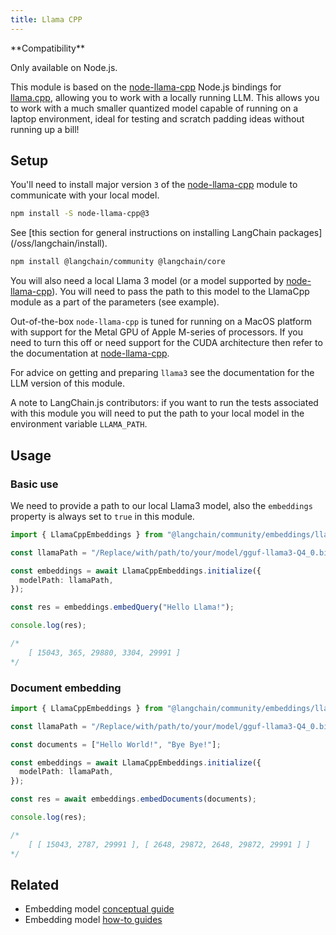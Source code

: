 ```yaml
---
title: Llama CPP
---
```


<Tip>
**Compatibility**

Only available on Node.js.
</Tip>

This module is based on the [node-llama-cpp](https://github.com/withcatai/node-llama-cpp) Node.js bindings for [llama.cpp](https://github.com/ggerganov/llama.cpp), allowing you to work with a locally running LLM. This allows you to work with a much smaller quantized model capable of running on a laptop environment, ideal for testing and scratch padding ideas without running up a bill!

## Setup

You'll need to install major version `3` of the [node-llama-cpp](https://github.com/withcatai/node-llama-cpp) module to communicate with your local model.

```bash npm
npm install -S node-llama-cpp@3
```
<Tip>
See [this section for general instructions on installing LangChain packages](/oss/langchain/install).
</Tip>

```bash npm
npm install @langchain/community @langchain/core
```

You will also need a local Llama 3 model (or a model supported by [node-llama-cpp](https://github.com/withcatai/node-llama-cpp)). You will need to pass the path to this model to the LlamaCpp module as a part of the parameters (see example).

Out-of-the-box `node-llama-cpp` is tuned for running on a MacOS platform with support for the Metal GPU of Apple M-series of processors. If you need to turn this off or need support for the CUDA architecture then refer to the documentation at [node-llama-cpp](https://withcatai.github.io/node-llama-cpp/).

For advice on getting and preparing `llama3` see the documentation for the LLM version of this module.

A note to LangChain.js contributors: if you want to run the tests associated with this module you will need to put the path to your local model in the environment variable `LLAMA_PATH`.

## Usage

### Basic use

We need to provide a path to our local Llama3 model, also the `embeddings` property is always set to `true` in this module.

```typescript
import { LlamaCppEmbeddings } from "@langchain/community/embeddings/llama_cpp";

const llamaPath = "/Replace/with/path/to/your/model/gguf-llama3-Q4_0.bin";

const embeddings = await LlamaCppEmbeddings.initialize({
  modelPath: llamaPath,
});

const res = embeddings.embedQuery("Hello Llama!");

console.log(res);

/*
	[ 15043, 365, 29880, 3304, 29991 ]
*/
```

### Document embedding

```typescript
import { LlamaCppEmbeddings } from "@langchain/community/embeddings/llama_cpp";

const llamaPath = "/Replace/with/path/to/your/model/gguf-llama3-Q4_0.bin";

const documents = ["Hello World!", "Bye Bye!"];

const embeddings = await LlamaCppEmbeddings.initialize({
  modelPath: llamaPath,
});

const res = await embeddings.embedDocuments(documents);

console.log(res);

/*
	[ [ 15043, 2787, 29991 ], [ 2648, 29872, 2648, 29872, 29991 ] ]
*/
```

## Related

- Embedding model [conceptual guide](/oss/integrations/text_embedding)
- Embedding model [how-to guides](/oss/integrations/text_embedding)
